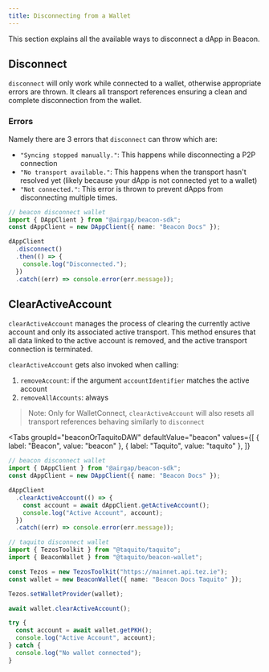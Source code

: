 ```yaml
---
title: Disconnecting from a Wallet
---
```


This section explains all the available ways to disconnect a dApp in Beacon.

## Disconnect

`disconnect` will only work while connected to a wallet, otherwise appropriate errors are thrown.
It clears all transport references ensuring a clean and complete disconnection from the wallet.

### Errors

Namely there are 3 errors that `disconnect` can throw which are:

- `"Syncing stopped manually."`: This happens while disconnecting a P2P connection
- `"No transport available."`: This happens when the transport hasn't resolved yet (likely because your dApp is not connected yet to a wallet)
- `"Not connected."`: This error is thrown to prevent dApps from disconnecting multiple times.


```ts live
// beacon disconnect wallet
import { DAppClient } from "@airgap/beacon-sdk";
const dAppClient = new DAppClient({ name: "Beacon Docs" });

dAppClient
  .disconnect()
  .then(() => {
    console.log("Disconnected.");
  })
  .catch((err) => console.error(err.message));
```

## ClearActiveAccount

`clearActiveAccount` manages the process of clearing the currently active account and only its associated active transport.
This method ensures that all data linked to the active account is removed, and the active transport connection is terminated.

`clearActiveAccount` gets also invoked when calling:

1. `removeAccount`: if the argument `accountIdentifier` matches the active account
2. `removeAllAccounts`: always

> Note: Only for WalletConnect, `clearActiveAccount` will also resets all transport references behaving similarly to `disconnect`

<Tabs
  groupId="beaconOrTaquitoDAW"
  defaultValue="beacon"
  values={[
    { label: "Beacon", value: "beacon" },
    { label: "Taquito", value: "taquito" },
  ]}
>
<TabItem value="beacon">

```ts live
// beacon disconnect wallet
import { DAppClient } from "@airgap/beacon-sdk";
const dAppClient = new DAppClient({ name: "Beacon Docs" });

dAppClient
  .clearActiveAccount(() => {
    const account = await dAppClient.getActiveAccount();
    console.log("Active Account", account);
  })
  .catch((err) => console.error(err.message));
```

</TabItem>

<TabItem value="taquito">

```ts live
// taquito disconnect wallet
import { TezosToolkit } from "@taquito/taquito";
import { BeaconWallet } from "@taquito/beacon-wallet";

const Tezos = new TezosToolkit("https://mainnet.api.tez.ie");
const wallet = new BeaconWallet({ name: "Beacon Docs Taquito" });

Tezos.setWalletProvider(wallet);

await wallet.clearActiveAccount();

try {
  const account = await wallet.getPKH();
  console.log("Active Account", account);
} catch {
  console.log("No wallet connected");
}
```

</TabItem>
</Tabs>
